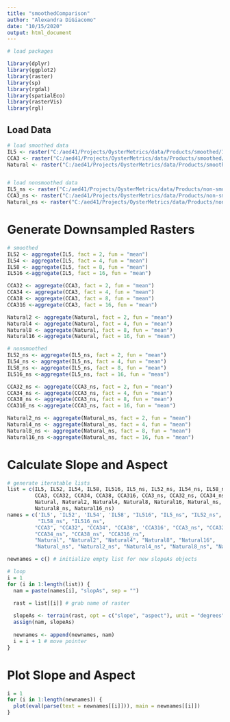 ```yaml
---
title: "smoothedComparison"
author: "Alexandra DiGiacomo"
date: "10/15/2020"
output: html_document
---
```



```r
# load packages

library(dplyr)
library(ggplot2)
library(raster)
library(sp)
library(rgdal)
library(spatialEco)
library(rasterVis)
library(rgl) 
```

## Load Data
```r
# load smoothed data
IL5 <- raster("C:/aed41/Projects/OysterMetrics/data/Products/smoothed/1L5_best_dsm.tif")
CCA3 <- raster("C:/aed41/Projects/OysterMetrics/data/Products/smoothed/CCA3_Final_dsm.tif")
Natural <- raster("C:/aed41/Projects/OysterMetrics/data/Products/smoothed/Natural_low_test_dsm.tif")


# load nonsmoothed data
IL5_ns <- raster("C:/aed41/Projects/OysterMetrics/data/Products/non-smoothed/1L5_best_dsm_nonsmoothed.tif")
CCA3_ns <- raster("C:/aed41/Projects/OysterMetrics/data/Products/non-smoothed/CCA3_Final_dsm_nonsmoothed.tif")
Natural_ns <- raster("C:/aed41/Projects/OysterMetrics/data/Products/non-smoothed/Natural_low_test_dsm_nonsmoothed.tif")
```

# Generate Downsampled Rasters
```r
# smoothed
IL52 <- aggregate(IL5, fact = 2, fun = "mean")
IL54 <- aggregate(IL5, fact = 4, fun = "mean")
IL58 <- aggregate(IL5, fact = 8, fun = "mean")
IL516 <-aggregate(IL5, fact = 16, fun = "mean")

CCA32 <- aggregate(CCA3, fact = 2, fun = "mean")
CCA34 <- aggregate(CCA3, fact = 4, fun = "mean")
CCA38 <- aggregate(CCA3, fact = 8, fun = "mean")
CCA316 <-aggregate(CCA3, fact = 16, fun = "mean")

Natural2 <- aggregate(Natural, fact = 2, fun = "mean")
Natural4 <- aggregate(Natural, fact = 4, fun = "mean")
Natural8 <- aggregate(Natural, fact = 8, fun = "mean")
Natural16 <-aggregate(Natural, fact = 16, fun = "mean")

# nonsmoothed
IL52_ns <- aggregate(IL5_ns, fact = 2, fun = "mean")
IL54_ns <- aggregate(IL5_ns, fact = 4, fun = "mean")
IL58_ns <- aggregate(IL5_ns, fact = 8, fun = "mean")
IL516_ns <-aggregate(IL5_ns, fact = 16, fun = "mean")

CCA32_ns <- aggregate(CCA3_ns, fact = 2, fun = "mean")
CCA34_ns <- aggregate(CCA3_ns, fact = 4, fun = "mean")
CCA38_ns <- aggregate(CCA3_ns, fact = 8, fun = "mean")
CCA316_ns <-aggregate(CCA3_ns, fact = 16, fun = "mean")

Natural2_ns <- aggregate(Natural_ns, fact = 2, fun = "mean")
Natural4_ns <- aggregate(Natural_ns, fact = 4, fun = "mean")
Natural8_ns <- aggregate(Natural_ns, fact = 8, fun = "mean")
Natural16_ns <-aggregate(Natural_ns, fact = 16, fun = "mean")
```

# Calculate Slope and Aspect
```r
# generate iteratable lists
list = c(IL5, IL52, IL54, IL58, IL516, IL5_ns, IL52_ns, IL54_ns, IL58_ns, IL516_ns,
         CCA3, CCA32, CCA34, CCA38, CCA316, CCA3_ns, CCA32_ns, CCA34_ns, CCA38_ns, CCA316_ns,
         Natural, Natural2, Natural4, Natural8, Natural16, Natural_ns, Natural2_ns, Natural4_ns,
         Natural8_ns, Natural16_ns)
names = c('IL5', 'IL52', 'IL54', 'IL58', "IL516", "IL5_ns", "IL52_ns", "IL54_ns", 
          "IL58_ns", "IL516_ns",
         "CCA3", "CCA32", "CCA34", "CCA38", 'CCA316', "CCA3_ns", "CCA32_ns", 
         "CCA34_ns", "CCA38_ns", "CCA316_ns",
         "Natural", "Natural2", "Natural4", "Natural8", "Natural16", 
         "Natural_ns", "Natural2_ns", "Natural4_ns", "Natural8_ns", "Natural16_ns")

newnames = c() # initialize empty list for new slopeAs objects

# loop
i = 1
for (i in 1:length(list)) {
  nam = paste(names[i], "slopAs", sep = "")

  rast = list[[i]] # grab name of raster
  
  slopeAs <- terrain(rast, opt = c("slope", "aspect"), unit = "degrees") # calc slope/aspect
  assign(nam, slopeAs)
  
  newnames <- append(newnames, nam)
  i = i + 1 # move pointer
}

```

# Plot Slope and Aspect
```r
i = 1
for (i in 1:length(newnames)) {
  plot(eval(parse(text = newnames[[i]])), main = newnames[[i]])
}
```





